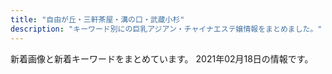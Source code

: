 ```yaml
---
title: "自由が丘・三軒茶屋・溝の口・武蔵小杉"
description: "キーワード別にの巨乳アジアン・チャイナエステ嬢情報をまとめました。"
---
```


新着画像と新着キーワードをまとめています。
2021年02月18日の情報です。

<DmmAffiliateIns />
<KeywordTable
  shops={
    [
    {
        "img_links": [
            "http://b-berry.work/images/int1.jpg",
            "http://b-berry.work/img/yuri1.jpg",
            "http://b-berry.work/staff/maya.jpg",
            "http://b-berry.work/staff/mona.jpg",
            "http://b-berry.work/images/tg.jpg",
            "http://b-berry.work/images/1.jpg",
            "http://b-berry.work/images/2.jpg",
            "http://b-berry.work/images/staff_t.jpg",
            "http://b-berry.work/images/ac2.jpg",
            "http://b-berry.work/images/rec1.jpg",
            "http://b-berry.work/img/maya1.jpg",
            "http://b-berry.work/images/s1.png",
            "http://b-berry.work/images/head.jpg",
            "http://b-berry.work/images/sys.jpg",
            "http://b-berry.work/images/interior_t.jpg",
            "http://b-berry.work/img/mona1.jpg",
            "http://b-berry.work/images/news.jpg",
            "http://b-berry.work/images/3.jpg",
            "http://b-berry.work/images/int2.jpg",
            "http://b-berry.work/staff/yuri.jpg",
            "http://b-berry.work/images/ac1.jpg",
            "http://b-berry.work/images/rec2.jpg"
        ],
        "station": "\u81ea\u7531\u304c\u4e18\u99c5\u5317\u53e3",
        "name": "\u30d6\u30eb\u30fc\u30d9\u30ea\u30fc",
        "url": "http://b-berry.work/",
        "keywords": {}
    },
    {
        "img_links": [
            "http://www.wqiowaz.site/uploads/200629/1-200629103204442.jpg",
            "http://www.wqiowaz.site/picture/m-top003.jpg",
            "http://www.wqiowaz.site/uploads/200914/1-200914164443K1.jpg",
            "http://www.wqiowaz.site/uploads/200630/1-200630094K4325.jpg",
            "http://www.wqiowaz.site/picture/m-head01.jpg",
            "http://www.wqiowaz.site/picture/call.png",
            "http://www.wqiowaz.site/uploads/200629/1-200629103142X4.jpg",
            "http://www.wqiowaz.site/uploads/201008/1-20100Q55403531.jpg",
            "http://www.wqiowaz.site/uploads/200629/1-200629103104120.jpg",
            "http://www.wqiowaz.site/picture/foot01.jpg",
            "http://www.wqiowaz.site/uploads/200630/1-200630094H5294.jpg",
            "http://www.wqiowaz.site/uploads/201008/1-20100Q5550EL.jpg",
            "http://www.wqiowaz.site/uploads/201008/1-20100Q5541T55.jpg",
            "http://www.wqiowaz.site/uploads/200914/1-20091416442NT.jpg",
            "http://www.wqiowaz.site/picture/m-top004.jpg",
            "http://www.wqiowaz.site/picture/cam-01.jpg",
            "http://www.wqiowaz.site/uploads/201008/1-20100Q55522V7.jpg"
        ],
        "keywords": {
            "86": 1,
            "F": 4,
            "D": 3,
            "84": 2,
            "94": 4
        },
        "url": "http://www.wqiowaz.site/",
        "name": "Sweet",
        "station": "\u7528\u8cc0\u99c5\u6771\u53e3"
    },
    {
        "station": "\u5b66\u82b8\u5927\u5b66\u99c5\u897f\u53e3",
        "url": "http://clair.work/",
        "name": "Clair \uff5e\u30af\u30ec\u30fc\u30eb\uff5e",
        "img_links": [
            "http://clair.work/images/recruit/point_07.png",
            "http://clair.work/staff/ayaka1.jpg",
            "http://clair.work/images/trigger.jpg",
            "http://clair.work/images/recruit/point_03.png",
            "http://clair.work/images/recruit/nagare_02.jpg",
            "http://clair.work/images/mainvisual_02_s.jpg",
            "http://clair.work/images/recruit/point_05.png",
            "http://clair.work/staff/mayu1.jpg",
            "http://clair.work/images/recruit/point_04.png",
            "http://clair.work/images/recruit/nagare_05.png",
            "http://clair.work/images/recruit/nagare_07.png",
            "http://clair.work/images/recruit/req_03.jpg",
            "http://clair.work/images/no_image.jpg",
            "http://clair.work/images/mainvisual_01_s.jpg",
            "http://clair.work/images/head_therapist.jpg",
            "http://clair.work/images/icon_ranking_02.png",
            "http://clair.work/images/recruit/nagare_03.jpg",
            "http://clair.work/images/recruit/point_08.png",
            "http://clair.work/images/mainvisual_01.jpg",
            "http://clair.work/images/icon_ranking_04.png",
            "http://clair.work/staff/humi1.jpg",
            "http://clair.work/images/icon_ranking_01.png",
            "http://clair.work/images/recruit/nagare_01.jpg",
            "http://clair.work/staff/kasumi1.jpg",
            "http://clair.work/images/sw_home.png",
            "http://clair.work/images/recruit/point_06.png",
            "http://clair.work/images/recruit/point_09.png",
            "http://clair.work/images/icon_ranking_05.png",
            "http://clair.work/images/sw_tel.png",
            "http://clair.work/images/recruit/message_03.png",
            "http://clair.work/staff/yua1.jpg",
            "http://clair.work/images/head_interior.jpg",
            "http://clair.work/images/icon_ranking_03.png",
            "http://clair.work/staff/humi2.jpg",
            "http://clair.work/images/icon_new.png",
            "http://clair.work/images/recruit/sp_mainvisual.jpg",
            "http://clair.work/images/recruit/nagare_06.png",
            "http://clair.work/images/mainvisual_02.jpg"
        ],
        "keywords": {
            "E": 2,
            "D": 4,
            "C": 4
        }
    },
    {
        "img_links": [
            "http://www.es-flower.link/sp/images/time.jpg",
            "http://www.es-flower.link/img/koyuki1.jpg",
            "http://www.es-flower.link/images/5.jpg",
            "http://www.es-flower.link/images/4.jpg",
            "http://www.es-flower.link/sp/images/sisu_t.jpg",
            "http://www.es-flower.link/sp/img/koyuki1.jpg",
            "http://www.es-flower.link/images/int2.png",
            "http://www.es-flower.link/sp/images/head.png",
            "http://www.es-flower.link/sp/images/rec1.jpg",
            "http://www.es-flower.link/sp/img/mizuki1.jpg",
            "http://www.es-flower.link/img/arisa1.jpg",
            "http://www.es-flower.link/sp/images/newsb.png",
            "http://www.es-flower.link/images/2.jpg",
            "http://www.es-flower.link/sp/images/5.jpg",
            "http://www.es-flower.link/sp/images/top.jpg",
            "http://www.es-flower.link/sp/images/staff_t.jpg",
            "http://www.es-flower.link/sp/images/rec3.jpg",
            "http://www.es-flower.link/sp/img/yume1.jpg",
            "http://www.es-flower.link/img/mizuki1.jpg",
            "http://www.es-flower.link/sp/images/2.jpg",
            "http://www.es-flower.link/images/news.jpg",
            "http://www.es-flower.link/images/mobile.jpg",
            "http://www.es-flower.link/img/huyumi1.jpg",
            "http://www.es-flower.link/images/staff_t.jpg",
            "http://www.es-flower.link/sp/images/6.jpg",
            "http://www.es-flower.link/images/interior_t.jpg",
            "http://www.es-flower.link/images/info.jpg",
            "http://www.es-flower.link/sp/menu/staff.jpg",
            "http://www.es-flower.link/sp/images/int1.jpg",
            "http://www.es-flower.link/images/3.jpg",
            "http://www.es-flower.link/sp/img/arisa1.jpg",
            "http://www.es-flower.link/images/1.jpg",
            "http://www.es-flower.link/images/head.jpg",
            "http://www.es-flower.link/img/yume1.jpg",
            "http://www.es-flower.link/sp/images/tel.jpg",
            "http://www.es-flower.link/sp/images/sys3.jpg",
            "http://www.es-flower.link/sp/images/ac1.jpg",
            "http://www.es-flower.link/sp/images/sisu.jpg",
            "http://www.es-flower.link/sp/images/sys1.jpg",
            "http://www.es-flower.link/images/int1.png",
            "http://www.es-flower.link/images/ta.jpg",
            "http://www.es-flower.link/sp/menu/top.jpg",
            "http://www.es-flower.link/sp/images/news.jpg",
            "http://www.es-flower.link/sp/images/footer.jpg",
            "http://www.es-flower.link/sp/images/int2.jpg",
            "http://www.es-flower.link/sp/menu/interior.jpg",
            "http://www.es-flower.link/sp/images/1.jpg",
            "http://www.es-flower.link/images/sm.jpg",
            "http://www.es-flower.link/img/nene1.jpg",
            "http://www.es-flower.link/sp/images/3.jpg",
            "http://www.es-flower.link/sp/images/pc.jpg",
            "http://www.es-flower.link/images/rec1.png",
            "http://www.es-flower.link/images/rec2.jpg",
            "http://www.es-flower.link/sp/img/nene1.jpg",
            "http://www.es-flower.link/sp/images/interior_t.jpg",
            "http://www.es-flower.link/sp/images/sys2.jpg",
            "http://www.es-flower.link/sp/images/4.jpg",
            "http://www.es-flower.link/images/sys.png",
            "http://www.es-flower.link/images/6.jpg",
            "http://www.es-flower.link/sp/img/huyumi1.jpg",
            "http://www.es-flower.link/sp/images/rec2.jpg"
        ],
        "url": "http://www.es-flower.link/",
        "keywords": {},
        "station": "\u81ea\u7531\u304c\u4e18\u99c5\u5317\u53e3",
        "name": "\u6625\u306e\u604b"
    },
    {
        "station": "\u99d2\u6ca2\u5927\u5b66\u99c5\u99d2\u6ca2\u516c\u5712\u53e3",
        "img_links": [
            "http://treat-msg.com/staff/chinatu/01.jpg",
            "http://treat-msg.com/staff/miyo/01mb.jpg",
            "http://treat-msg.com/staff/kaori/01mb.jpg",
            "http://treat-msg.com/staff/miyo/01.jpg",
            "http://treat-msg.com/staff/rumi/01mb.jpg",
            "http://treat-msg.com/staff/riri/01.jpg",
            "http://treat-msg.com/staff/rumi/01.jpg",
            "http://treat-msg.com/img/head.png",
            "http://treat-msg.com/pic/corona.jpg",
            "http://treat-msg.com/staff/mei/01mb.jpg",
            "http://treat-msg.com/staff/saki/01mb.jpg",
            "http://treat-msg.com/img/foot.png",
            "http://treat-msg.com/img/mainft.jpg",
            "http://treat-msg.com/staff/saki/01.jpg",
            "http://treat-msg.com/img/access/road1.jpg",
            "http://treat-msg.com/staff/kaori/01.jpg",
            "http://treat-msg.com/staff/chinatu/01mb.jpg",
            "http://treat-msg.com/staff/noa/01mb.jpg",
            "http://treat-msg.com/staff/riri/01mb.jpg",
            "http://treat-msg.com/staff/mei/01.jpg",
            "http://treat-msg.com/img/mainhd.jpg",
            "http://treat-msg.com/staff/noa/01.jpg",
            "http://treat-msg.com/img/ttl_staff.jpg",
            "http://treat-msg.com/img/access/road5.jpg",
            "http://treat-msg.com/img/access/roaddm.png",
            "http://treat-msg.com/img/access/road2.jpg",
            "http://treat-msg.com/img/access/road3.jpg",
            "http://treat-msg.com/img/access/road6.jpg",
            "http://treat-msg.com/img/shop/msg.png",
            "http://treat-msg.com/img/access/road4.jpg"
        ],
        "keywords": {},
        "name": "\u5b89\u5fc3\u5802",
        "url": "http://treat-msg.com/"
    },
    {
        "name": "\u30d6\u30ea\u30ea\u30a2\u30f3\u30b9",
        "station": "\u4e09\u8ed2\u8336\u5c4b\u99c5\u4e16\u7530\u8c37\u901a\u308a\u53e3",
        "keywords": {
            "C": 2,
            "86": 2,
            "85": 2,
            "87": 1,
            "D": 3
        },
        "url": "http://www.brilliance.mesthe.com/",
        "img_links": [
            "http://www.brilliance.mesthe.com/files/005.jpg",
            "http://www.brilliance.mesthe.com/images/zi_massage.png",
            "http://www.brilliance.mesthe.com/images/new1.png",
            "http://www.brilliance.mesthe.com/files/004-03.jpg",
            "http://www.brilliance.mesthe.com/images/zi_staff.png",
            "http://www.brilliance.mesthe.com/files/002-03.jpg",
            "http://www.brilliance.mesthe.com/images/maga.jpg",
            "http://www.brilliance.mesthe.com/images/s2.jpg",
            "http://www.brilliance.mesthe.com/images/s3.jpg",
            "http://www.brilliance.mesthe.com/files/002.jpg",
            "http://www.brilliance.mesthe.com/images/main_top.png",
            "http://www.brilliance.mesthe.com/files/003-02.jpg",
            "http://www.brilliance.mesthe.com/files/005-02.jpg",
            "http://www.brilliance.mesthe.com/files/001-03.jpg",
            "http://www.brilliance.mesthe.com/files/003-03.jpg",
            "http://www.brilliance.mesthe.com/files/005-03.jpg",
            "http://www.brilliance.mesthe.com/files/002-02.jpg",
            "http://www.brilliance.mesthe.com/images/main_bottom.png",
            "http://www.brilliance.mesthe.com/files/004.jpg",
            "http://www.brilliance.mesthe.com/images/shop/shop01.jpg",
            "http://www.brilliance.mesthe.com/images/tel.png",
            "http://www.brilliance.mesthe.com/images/service.png",
            "http://www.brilliance.mesthe.com/images/new3.png",
            "http://www.brilliance.mesthe.com/images/pick.png",
            "http://www.brilliance.mesthe.com/images/shop/shop03.jpg",
            "http://www.brilliance.mesthe.com/files/003.jpg",
            "http://www.brilliance.mesthe.com/images/xian.png",
            "http://www.brilliance.mesthe.com/images/s1.jpg",
            "http://www.brilliance.mesthe.com/files/001.jpg",
            "http://www.brilliance.mesthe.com/files/001-02.jpg",
            "http://www.brilliance.mesthe.com/images/infotiao1.jpg",
            "http://www.brilliance.mesthe.com/images/shop/shop02.jpg",
            "http://www.brilliance.mesthe.com/images/shop/shop04.jpg",
            "http://www.brilliance.mesthe.com/files/004-02.jpg"
        ]
    },
    {
        "keywords": {},
        "img_links": [
            "http://www.miyuki.es-relax.info/images/info1.jpg",
            "http://www.miyuki.es-relax.info/images/yoyaku.png",
            "http://www.miyuki.es-relax.info/images/sp02.jpg",
            "http://www.miyuki.es-relax.info/images/sp01.jpg",
            "http://www.miyuki.es-relax.info/images/kp01.jpg",
            "http://www.miyuki.es-relax.info/gals/nana1.jpg",
            "http://www.miyuki.es-relax.info/gals/yuki1.jpg",
            "http://www.miyuki.es-relax.info/gals/yuri1.jpg",
            "http://www.miyuki.es-relax.info/images/info3.jpg",
            "http://www.miyuki.es-relax.info/images/info2.jpg",
            "http://www.miyuki.es-relax.info/images/info4.jpg",
            "http://www.miyuki.es-relax.info/images/sp03.jpg"
        ],
        "url": "http://www.miyuki.es-relax.info/",
        "name": "\u30de\u30c3\u30b5\u30fc\u30b8\u306e\u66d9",
        "station": "\u5927\u5ca1\u5c71\u99c5"
    },
    {
        "name": "\u305f\u3093\u307d\u307d",
        "url": "http://annex-jp.info/",
        "station": "\u81ea\u7531\u304c\u4e18\u99c5\u5317\u53e3",
        "img_links": [
            "http://annex-jp.info/images/mayumi.jpg",
            "http://www.annex-jp.info/i/img/mari.jpg",
            "http://annex-jp.info/images/nana.jpg",
            "http://annex-jp.info/images/mari.jpg",
            "http://annex-jp.info/images/kp-info.jpg",
            "http://www.annex-jp.info/i/img/yoho.jpg",
            "http://annex-jp.info/images/info.png",
            "http://www.annex-jp.info/i/img/mayumi.jpg",
            "http://annex-jp.info/images/sayuri.jpg",
            "http://www.annex-jp.info/i/img/riri.jpg",
            "http://annex-jp.info/images/riri.jpg",
            "http://www.annex-jp.info/i/img/sayuri.jpg",
            "http://www.annex-jp.info/i/img/nana.jpg",
            "http://annex-jp.info/images/yoho.jpg"
        ],
        "keywords": {}
    },
    {
        "name": "For You",
        "station": "\u4e8c\u5b50\u7389\u5ddd\u99c5",
        "img_links": [],
        "keywords": {},
        "url": "https://fy.uouono.com"
    },
    {
        "keywords": {
            "C": 2
        },
        "url": "http://ms-shinraku.com/",
        "img_links": [
            "http://ms-shinraku.com/staff/ran/01.jpg",
            "http://ms-shinraku.com/pic/topimg2.jpg",
            "http://ms-shinraku.com/img/foot.png",
            "http://ms-shinraku.com/staff/ayumi/01.jpg",
            "http://ms-shinraku.com/i/files/homeimg.jpg",
            "http://ms-shinraku.com/staff/kanako/01.jpg",
            "http://ms-shinraku.com/img/ttl_staff.png",
            "http://ms-shinraku.com/pic/head.jpg",
            "http://ms-shinraku.com/staff/yuki/01.jpg",
            "http://ms-shinraku.com/staff/mari/01.jpg",
            "http://ms-shinraku.com/pic/topimg1.jpg",
            "http://ms-shinraku.com/staff/momoka/01.jpg"
        ],
        "name": "\u5fc3\u697d",
        "station": "\u5b66\u82b8\u5927\u5b66\u99c5\u6771\u53e3"
    },
    {
        "img_links": [
            "http://www.jojo.mensnv.com/files/013-02.jpg",
            "http://www.jojo.mensnv.com/images/slider/01.jpg",
            "http://www.jojo.mensnv.com/files/014.jpg",
            "http://www.jojo.mensnv.com/images/mobile.jpg",
            "http://www.jojo.mensnv.com/files/011.jpg",
            "http://www.jojo.mensnv.com/files/010.jpg",
            "http://www.jojo.mensnv.com/files/010-02.jpg",
            "http://www.jojo.mensnv.com/images/backlistbtn.png",
            "http://www.jojo.mensnv.com/files/007.jpg",
            "http://www.jojo.mensnv.com/files/014-03.jpg",
            "http://www.jojo.mensnv.com/images/slider/03.jpg",
            "http://www.jojo.mensnv.com/files/003.jpg",
            "http://www.jojo.mensnv.com/files/005-03.jpg",
            "http://www.jojo.mensnv.com/files/013.jpg",
            "http://www.jojo.mensnv.com/files/007-02.jpg",
            "http://www.jojo.mensnv.com/files/004.jpg",
            "http://www.jojo.mensnv.com/files/009.jpg",
            "http://www.jojo.mensnv.com/files/002-03.jpg",
            "http://www.jojo.mensnv.com/files/007-03.jpg",
            "http://www.jojo.mensnv.com/files/003-02.jpg",
            "http://www.jojo.mensnv.com/files/012.jpg",
            "http://www.jojo.mensnv.com/files/005.jpg",
            "http://www.jojo.mensnv.com/files/006.jpg",
            "http://www.jojo.mensnv.com/files/009-02.jpg",
            "http://www.jojo.mensnv.com/files/006-02.jpg",
            "http://www.jojo.mensnv.com/files/011-03.jpg",
            "http://www.jojo.mensnv.com/files/002.jpg",
            "http://www.jojo.mensnv.com/files/006-03.jpg",
            "http://www.jojo.mensnv.com/files/001.jpg",
            "http://www.jojo.mensnv.com/files/012-03.jpg",
            "http://www.jojo.mensnv.com/files/009-03.jpg",
            "http://www.jojo.mensnv.com/files/001-03.jpg",
            "http://www.jojo.mensnv.com/files/011-02.jpg",
            "http://www.jojo.mensnv.com/files/013-03.jpg",
            "http://www.jojo.mensnv.com/files/003-03.jpg",
            "http://www.jojo.mensnv.com/files/014-02.jpg",
            "http://www.jojo.mensnv.com/images/coverGirlParts.png",
            "http://www.jojo.mensnv.com/files/002-02.jpg",
            "http://www.jojo.mensnv.com/files/010-03.jpg",
            "http://www.jojo.mensnv.com/images/showCover.png",
            "http://www.jojo.mensnv.com/files/004-02.jpg",
            "http://www.jojo.mensnv.com/files/001-02.jpg",
            "http://www.jojo.mensnv.com/images/slider/02.jpg",
            "http://www.jojo.mensnv.com/files/005-02.jpg",
            "http://www.jojo.mensnv.com/files/012-02.jpg",
            "http://www.jojo.mensnv.com/files/004-03.jpg",
            "http://www.jojo.mensnv.com/images/tel.png"
        ],
        "name": "JoJo",
        "url": "http://www.jojo.mensnv.com/",
        "keywords": {
            "85": 9,
            "D": 18,
            "84": 6,
            "C": 3,
            "86": 12,
            "\u30bb\u30af\u30b7\u30fc": 1,
            "88": 3
        },
        "station": "\u4e09\u8ed2\u8336\u5c4b\u99c5\u5357\u53e3"
    },
    {
        "url": "http://www.sertyuin.xyz/",
        "img_links": [],
        "station": "\u4e8c\u5b50\u7389\u5ddd\u99c5\u897f\u53e3",
        "name": "\u521d\u604b",
        "keywords": {}
    },
    {
        "url": "http://kagayaki.jpn.cm/",
        "name": "\u661f\u306e\u8f1d\u304d",
        "keywords": {
            "86": 5,
            "E": 1,
            "C": 17,
            "D": 6,
            "87": 2,
            "84": 1
        },
        "img_links": [
            "http://kagayaki.jpn.cm/photos/sites/35/2017/11/2017110107513579.jpg",
            "http://kagayaki.jpn.cm/photos/sites/35/2016/08/staff3.jpg",
            "http://kagayaki.jpn.cm/photos/sites/35/2019/09/2019092518230998.jpg",
            "http://kagayaki.jpn.cm/photos/sites/35/2016/11/1.jpg",
            "http://kagayaki.jpn.cm/images/room6.jpg",
            "http://kagayaki.jpn.cm/images/mobile.jpg",
            "http://kagayaki.jpn.cm/photos/sites/35/2016/08/staff32.jpg",
            "http://kagayaki.jpn.cm/photos/sites/35/2016/11/11.jpg",
            "http://kagayaki.jpn.cm/images/staff_line.png",
            "http://kagayaki.jpn.cm/images/girl-z1.jpg",
            "http://kagayaki.jpn.cm/images/room1.jpg",
            "http://kagayaki.jpn.cm/images/end1.jpg",
            "http://kagayaki.jpn.cm/images/room4.jpg",
            "http://kagayaki.jpn.cm/images/top.jpg",
            "http://kagayaki.jpn.cm/photos/sites/35/2016/11/12.jpg",
            "http://kagayaki.jpn.cm/photos/sites/35/2020/10/2020100418535814.jpg",
            "http://kagayaki.jpn.cm/images/room2.jpg",
            "http://kagayaki.jpn.cm/images/room5.jpg",
            "http://kagayaki.jpn.cm/images/room3.jpg",
            "http://kagayaki.jpn.cm/images/bj3.png",
            "http://kagayaki.jpn.cm/images/mobile2.jpg",
            "http://kagayaki.jpn.cm/images/girl-z2.jpg",
            "http://kagayaki.jpn.cm/photos/sites/35/2016/09/637893871729784570.jpg",
            "http://kagayaki.jpn.cm/images/staff0.jpg"
        ],
        "station": "\u4e09\u8ed2\u8336\u5c4b\u99c5\u5317\u53e3"
    },
    {
        "url": "http://tanoshii.jpn.mn/",
        "img_links": [
            "http://tanoshii.jpn.mn/images/link_nav05.jpg",
            "http://tanoshii.jpn.mn/photos/sites/76/2021/01/2021010305174759.jpg",
            "http://tanoshii.jpn.mn/photos/sites/76/2021/01/2021011304145677.jpg",
            "http://tanoshii.jpn.mn/images/link_nav07.jpg",
            "http://tanoshii.jpn.mn/photos/sites/76/2020/09/2020093003412015.jpg",
            "http://tanoshii.jpn.mn/photos/sites/76/2020/01/2020012908322311.jpg",
            "http://tanoshii.jpn.mn/photos/sites/76/2020/11/2020111603281212.jpg",
            "http://tanoshii.jpn.mn/photos/sites/76/2020/05/2020052603000345.jpg",
            "http://tanoshii.jpn.mn/photos/sites/76/2020/06/2020060701410487.jpg",
            "http://tanoshii.jpn.mn/photos/sites/76/2020/08/2020081201584255.jpg",
            "http://tanoshii.jpn.mn/photos/sites/76/2021/01/2021011304151051.jpg",
            "http://tanoshii.jpn.mn/images/side_link.jpg",
            "http://tanoshii.jpn.mn/photos/sites/76/2020/12/202012060340027.jpg",
            "http://tanoshii.jpn.mn/photos/sites/76/2019/12/2019122801334276.jpg",
            "http://tanoshii.jpn.mn/photos/sites/76/2020/09/2020093003412655.jpg",
            "http://tanoshii.jpn.mn/images/side_mobile.jpg",
            "http://tanoshii.jpn.mn/photos/sites/76/2019/12/2019121409132124.jpg",
            "http://tanoshii.jpn.mn/photos/sites/76/2020/01/2020012603560666.jpg",
            "http://tanoshii.jpn.mn/images/link_nav04.jpg",
            "http://tanoshii.jpn.mn/photos/sites/76/2019/12/201912280133413.jpg",
            "http://tanoshii.jpn.mn/images/sp_top.jpg",
            "http://tanoshii.jpn.mn/photos/sites/76/2021/01/2021012605371183.jpg",
            "http://tanoshii.jpn.mn/photos/sites/76/2020/05/2020051702011714.jpg",
            "http://tanoshii.jpn.mn/photos/sites/76/2020/11/2020110307113062.jpg",
            "http://tanoshii.jpn.mn/photos/sites/76/2020/02/2020020601144618.jpg",
            "http://tanoshii.jpn.mn/images/link_nav01.jpg",
            "http://tanoshii.jpn.mn/images/info1.jpg",
            "http://tanoshii.jpn.mn/photos/sites/76/2020/09/2020090307211283.jpg",
            "http://tanoshii.jpn.mn/photos/sites/76/2020/09/2020090803135392.jpg",
            "http://tanoshii.jpn.mn/photos/sites/76/2020/01/2020012603561216.jpg",
            "http://tanoshii.jpn.mn/photos/sites/76/2020/03/202003090333270.jpg",
            "http://tanoshii.jpn.mn/photos/sites/76/2020/12/2020122501502779.jpg",
            "http://tanoshii.jpn.mn/photos/sites/76/2020/12/2020120904441346.jpg",
            "http://tanoshii.jpn.mn/photos/sites/76/2020/07/2020071004194210.jpg",
            "http://tanoshii.jpn.mn/photos/sites/76/2020/11/2020112407093420.jpg",
            "http://tanoshii.jpn.mn/photos/sites/76/2020/11/2020112902000038.jpg",
            "http://tanoshii.jpn.mn/photos/sites/76/2020/03/2020030903332740.jpg",
            "http://tanoshii.jpn.mn/photos/sites/76/2020/03/2020032803325898.jpg",
            "http://tanoshii.jpn.mn/images/side_tel.jpg",
            "http://tanoshii.jpn.mn/photos/sites/76/2020/12/2020122205012857.jpg",
            "http://tanoshii.jpn.mn/images/link_nav03.jpg",
            "http://tanoshii.jpn.mn/images/info2.jpg",
            "http://tanoshii.jpn.mn/photos/sites/76/2019/12/201912140913237.jpg",
            "http://tanoshii.jpn.mn/photos/sites/76/2020/02/2020022603284068.jpg",
            "http://tanoshii.jpn.mn/photos/sites/76/2020/01/2020011207465354.jpg",
            "http://tanoshii.jpn.mn/photos/sites/76/2020/08/2020080507421162.jpg",
            "http://tanoshii.jpn.mn/photos/sites/76/2020/08/2020082903370364.jpg",
            "http://tanoshii.jpn.mn/photos/sites/76/2020/12/2020120901212835.jpg",
            "http://tanoshii.jpn.mn/photos/sites/76/2020/04/2020040401245819.jpg",
            "http://tanoshii.jpn.mn/photos/sites/76/2020/03/2020030810363653.jpg",
            "http://tanoshii.jpn.mn/photos/sites/76/2020/03/202003280333063.jpg",
            "http://tanoshii.jpn.mn/photos/sites/76/2019/12/2019121409132447.jpg",
            "http://tanoshii.jpn.mn/images/top.png",
            "http://tanoshii.jpn.mn/images/link_nav06.jpg",
            "http://tanoshii.jpn.mn/photos/sites/76/2020/09/2020092006290275.jpg",
            "http://tanoshii.jpn.mn/photos/sites/76/2020/02/2020022603283463.jpg",
            "http://tanoshii.jpn.mn/photos/sites/76/2020/10/2020102803545189.jpg",
            "http://tanoshii.jpn.mn/photos/sites/76/2021/01/2021012605370415.jpg",
            "http://tanoshii.jpn.mn/photos/sites/76/2021/02/2021020904591631.jpg",
            "http://tanoshii.jpn.mn/images/top_slider01.jpg",
            "http://tanoshii.jpn.mn/photos/sites/76/2020/06/2020061605184059.jpg",
            "http://tanoshii.jpn.mn/photos/sites/76/2019/12/2019121409132234.jpg",
            "http://tanoshii.jpn.mn/photos/sites/76/2019/12/2019121409131966.jpg",
            "http://tanoshii.jpn.mn/images/info3.jpg",
            "http://tanoshii.jpn.mn/photos/sites/76/2020/04/2020041703571830.jpg",
            "http://tanoshii.jpn.mn/photos/sites/76/2020/10/2020101305315556.jpg",
            "http://tanoshii.jpn.mn/photos/sites/76/2020/01/2020011710434680.jpg",
            "http://tanoshii.jpn.mn/images/ico01.png",
            "http://tanoshii.jpn.mn/images/top_slider02.jpg",
            "http://tanoshii.jpn.mn/photos/sites/76/2020/12/2020121807285563.jpg",
            "http://tanoshii.jpn.mn/photos/sites/76/2020/05/2020051702012070.jpg",
            "http://tanoshii.jpn.mn/photos/sites/76/2020/01/2020010206122496.jpg",
            "http://tanoshii.jpn.mn/photos/sites/76/2020/09/2020090800560727.jpg",
            "http://tanoshii.jpn.mn/photos/sites/76/2019/12/2019121409132141.jpg",
            "http://tanoshii.jpn.mn/photos/sites/76/2020/12/2020120904423083.jpg",
            "http://tanoshii.jpn.mn/photos/sites/76/2020/07/2020071004330148.jpg",
            "http://tanoshii.jpn.mn/images/link_nav02.jpg",
            "http://tanoshii.jpn.mn/photos/sites/76/2020/12/202012240922577.jpg"
        ],
        "keywords": {
            "84": 3,
            "88": 2,
            "D": 12,
            "83": 3,
            "87": 9,
            "93": 1,
            "85": 4,
            "E": 12,
            "82": 4,
            "89": 2,
            "C": 9,
            "86": 5
        },
        "station": "\u4e8c\u5b50\u7389\u5ddd\u99c5\u897f\u53e3",
        "name": "\u697d\u3057\u3044"
    },
    {
        "station": "\u90fd\u7acb\u5927\u5b66\u99c5",
        "url": "http://www.sakura.esraku.com/",
        "keywords": {
            "87": 14,
            "D": 16,
            "\u30bb\u30af\u30b7\u30fc": 1,
            "C": 22
        },
        "name": "\u685c",
        "img_links": [
            "http://www.sakura.esraku.com/images/lineyoyaku.jpg",
            "http://www.sakura.esraku.com/files/009.jpg",
            "http://www.sakura.esraku.com/images/top.png",
            "http://www.sakura.esraku.com/photo_news/upimg/221315f853e86bfad8_0.jpg",
            "http://www.sakura.esraku.com/photo_news/upimg/192295fbde78dddd71_0.jpg",
            "http://www.sakura.esraku.com/photo_news/upimg/5052160124f368954b_0.jpg",
            "http://www.sakura.esraku.com/files/002.jpg",
            "http://www.sakura.esraku.com/files/008.jpg",
            "http://www.sakura.esraku.com/images/s_link.jpg",
            "http://www.sakura.esraku.com/photo_news/upimg/508775f63081046140_0.jpg",
            "http://www.sakura.esraku.com/images/s_staff.jpg",
            "http://www.sakura.esraku.com/files/004.jpg",
            "http://www.sakura.esraku.com/files/010.jpg",
            "http://www.sakura.esraku.com/photo_news/upimg/282545f76dfd1996d7_0.jpg",
            "http://www.sakura.esraku.com/photo_news/upimg/921745f718627cc259_0.jpg",
            "http://www.sakura.esraku.com/files/001.jpg",
            "http://www.sakura.esraku.com/files/007.jpg",
            "http://www.sakura.esraku.com/files/005.jpg",
            "http://www.sakura.esraku.com/files/006.jpg",
            "http://www.sakura.esraku.com/files/003.jpg",
            "http://www.sakura.esraku.com/images/mobile.jpg"
        ]
    },
    {
        "station": "\u5b66\u82b8\u5927\u5b66\u99c5\u6771\u53e3",
        "name": "\u60a0",
        "img_links": [
            "http://in-esthe.com/you/images/p-11.jpg",
            "http://in-esthe.com/you/images/p-10.jpg",
            "http://in-esthe.com/you/images/r-1.jpg",
            "http://in-esthe.com/you/images/p-9.jpg",
            "http://in-esthe.com/you/images/p-8.jpg",
            "http://in-esthe.com/you/images/p-5.jpg",
            "http://in-esthe.com/you/images/p-3.jpg",
            "http://in-esthe.com/you/images/mo.png",
            "http://in-esthe.com/you/images/p-7.jpg",
            "http://cdn.dino-es.com/images/logo/468x60DinoEs.png",
            "http://in-esthe.com/you/images/r-2.jpg",
            "http://in-esthe.com/you/images/p-4.jpg",
            "http://in-esthe.com/you/images/p-0.jpg",
            "http://in-esthe.com/you/images/fla.jpg",
            "http://in-esthe.com/you/images/botton.jpg"
        ],
        "url": "http://in-esthe.com/you/",
        "keywords": {}
    },
    {
        "station": "\u81ea\u7531\u304c\u4e18\u99c5\u5357\u53e3",
        "keywords": {
            "C": 14
        },
        "name": "\u697d\u697d\u5c4b",
        "url": "http://ms-rlx.com/",
        "img_links": [
            "http://ms-rlx.com/img/ttl_concept.png",
            "http://ms-rlx.com/img/att.png",
            "http://ms-rlx.com/img/ttl_mobile.png",
            "http://ms-rlx.com/img/youtube.jpg",
            "http://ms-rlx.com/img/access/road02.jpg",
            "http://ms-rlx.com/staff/milk/01.jpg",
            "http://ms-rlx.com/staff/ruri/01mb.jpg",
            "http://ms-rlx.com/img/ttl_rec.png",
            "http://ms-rlx.com/staff/sachan/01.jpg",
            "http://ms-rlx.com/staff/ringo/01.jpg",
            "http://ms-rlx.com/staff/sachan/01mb.jpg",
            "http://ms-rlx.com/img/ttl_tnew.png",
            "http://ms-rlx.com/staff/momo/01mb.jpg",
            "http://ms-rlx.com/img/access/road01.jpg",
            "http://ms-rlx.com/staff/milk/01mb.jpg",
            "http://ms-rlx.com/pic/head.png",
            "http://ms-rlx.com/staff/ringo/01mb.jpg",
            "http://ms-rlx.com/img/ttl_staff.png",
            "http://ms-rlx.com/staff/ruri/01.jpg",
            "http://ms-rlx.com/img/msgbtn.png",
            "http://ms-rlx.com/staff/momo/01.jpg",
            "http://ms-rlx.com/img/access/road03.jpg",
            "http://ms-rlx.com/i/files/homeimg.jpg"
        ]
    },
    {
        "station": "\u4e0a\u91ce\u6bdb\u99c5",
        "name": "\u30bd\u30a4\u30eb",
        "url": "http://relaxation-soil.net/",
        "keywords": {},
        "img_links": [
            "http://relaxation-soil.net/images/1s.jpg",
            "http://relaxation-soil.net/images/1.jpg"
        ]
    }
]
}
/>
<DmmAffiliateScript />
